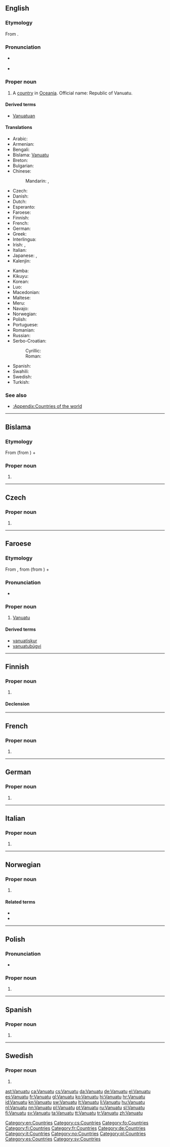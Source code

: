 ==English==
{{wikipedia}}

===Etymology===
From {{etyl|bi}} {{term|Vanuatu|lang=bi}}.

===Pronunciation===
* {{a|UK|US}} {{IPA|/væn.uːˈɑː.tuː/}}
* {{audio|en-us-Vanuatu.ogg|Audio (US)}}

===Proper noun===
{{en-proper noun}}

# A [[country]] in [[Oceania]]. Official name: Republic of Vanuatu.

====Derived terms====
* [[Vanuatuan]]

====Translations====
{{trans-top|Republic of Vanuatu}}
* Arabic: {{t-|ar|فانواتو|m|tr=fanwaatu}}
* Armenian: {{t-|hy|Վանուատու|tr=Vanuatu}}
* Bengali: {{t-|bn|ভানুয়াটু}}
* Bislama: [[#Bislama|Vanuatu]]
* Breton: {{t-|br|Vanuatu}}
* Bulgarian: {{t-|bg|Вануату|n|tr=Vanuátu}}
* Chinese:
*: Mandarin: {{t-|cmn|瓦努阿圖|sc=Hani}}, {{t-|cmn|瓦努阿图|tr=Wǎnǔ'ātú|sc=Hani}}
* Czech: {{t+|cs|Vanuatu}}
* Danish: {{t+|da|Vanuatu}}
* Dutch: {{t+|nl|Vanuatu}}
* Esperanto: {{t-|eo|Vanuatuo}}
* Faroese: {{t|fo|Vanuatu}}
* Finnish: {{t+|fi|Vanuatu}}
* French: {{t+|fr|Vanuatu}}
* German: {{t+|de|Vanuatu}}
* Greek: {{t+|el|Βανουάτου}}
* Interlingua: {{t-|ia|Vanuatu}}
* Irish: {{t-|ga|Vanuatú|m}}, {{t-|ga|Poblacht Vanuatú|f}}
* Italian: {{t-|it|Vanuatu}}
* Japanese: {{t-|ja|バヌアツ|tr=Banuatsu}}, {{t-|ja|ヴァヌアツ|tr=Vanuatsu}}
* Kalenjin: {{tø|kln|Vanuatu}}
{{trans-mid}}
* Kamba: {{tø|kam|Vanuatu}}
* Kikuyu: {{tø|ki|Vanuatu}}
* Korean: {{t+|ko|바누아투|tr=Banuatu}}
* Luo: {{tø|luo|Vanuatu}}
* Macedonian: {{t+|mk|Вануату|n|tr=Vanuátu}}
* Maltese: {{t-|mt|Vanuatu}}
* Meru: {{tø|mer|Vanuatu}}
* Navajo: {{tø|nv|Banoʼáátʼoo}}
* Norwegian: {{t-|no|Vanuatu}}
* Polish: {{l|pl|Vanuatu|g=n}}
* Portuguese: {{t+|pt|Vanuatu}}
* Romanian: {{t-|ro|Vanuatu|n}}
* Russian: {{t-|ru|Вануату|f|n|tr=Vanuátu}} {{indeclinable}}
* Serbo-Croatian:
*: Cyrillic: {{t-|sh|Вануату|m}}
*: Roman: {{t-|sh|Vanuatu|m}}
* Spanish: {{t+|es|Vanuatu}}
* Swahili: {{t+|sw|Vanuatu}}
* Swedish: {{t+|sv|Vanuatu}}
* Turkish: {{t+|tr|Vanuatu}}
{{trans-bottom}}

===See also===
* [[:Appendix:Countries of the world]]

[[Category:en:Countries]]

----

==Bislama==
===Etymology===
From {{etyl|map|bi}} {{term|vanua||land}} (from {{etyl|map-pro|bi}} {{recons|banua|lang=map-pro}}) + {{term|tu||stand}}

===Proper noun===
{{head|bi|proper noun}}

# {{l|en|Vanuatu}}

----

==Czech==

===Proper noun===
{{cs-proper noun|g=}}

# {{l|en|Vanuatu}}

[[Category:cs:Countries]]

----

==Faroese==

===Etymology===
From {{etyl|bi|fo}} {{term|Vanuatu|lang=bi}}, from {{etyl|map|fo}} {{term|vanua||land}} (from {{etyl|map-pro|fo}} {{recons|banua|lang=map-pro}}) + {{term|tu||stand}}

===Pronunciation===
* {{IPA|/van.uˈɑː.tu/}}

===Proper noun===
{{head|fo|proper noun|g=n}}

# [[#English|Vanuatu]]

====Derived terms====
* [[vanuatiskur]]
* [[vanuatubúgvi]]

[[Category:fo:Countries]]

----

==Finnish==
{{wikipedia|lang=fi}}

===Proper noun===
{{fi-proper noun}}

# {{l|en|Vanuatu}}

====Declension====
{{fi-decl-valo|Vanuat|||u|nopl=1}}

[[Category:fi:Countries]]

----
==French==
{{wikipedia|lang=fr}}
===Proper noun===
{{fr-proper noun|m}}

# {{l|en|Vanuatu}}

[[Category:fr:Countries]]

----

==German==
{{wikipedia|lang=de}}

===Proper noun===
{{head|de|proper noun|g=n}}

# {{l|en|Vanuatu}}

[[Category:de:Countries]]

----

==Italian==
{{wikipedia|lang=it}}

===Proper noun===
{{it-proper noun|g=m}}

# {{l|en|Vanuatu}}

[[Category:it:Countries]]

----

==Norwegian==

===Proper noun===
{{no-proper noun}}

# {{l|en|Vanuatu}}

====Related terms====
* {{l|no|vanuater}}
* {{l|no|vanuatisk}}

[[Category:no:Countries]]

----

==Polish==

===Pronunciation===
* {{IPA|/van̪uˈat̪u/|lang=pl}}

===Proper noun===
{{head|pl|proper noun|g=n}}

# {{l|en|Vanuatu}}

[[Category:pl:Countries]]

----

==Spanish==
{{wikipedia|lang=es}}

===Proper noun===
{{es-proper noun}}

# {{l|en|Vanuatu}}

[[Category:es:Countries]]

----

==Swedish==

===Proper noun===
{{head|sv|proper noun}}

# {{l|en|Vanuatu}}

[[Category:sv:Countries]]

[[ast:Vanuatu]]
[[ca:Vanuatu]]
[[cs:Vanuatu]]
[[da:Vanuatu]]
[[de:Vanuatu]]
[[el:Vanuatu]]
[[es:Vanuatu]]
[[fr:Vanuatu]]
[[gl:Vanuatu]]
[[ko:Vanuatu]]
[[hi:Vanuatu]]
[[hr:Vanuatu]]
[[id:Vanuatu]]
[[kn:Vanuatu]]
[[sw:Vanuatu]]
[[lt:Vanuatu]]
[[li:Vanuatu]]
[[hu:Vanuatu]]
[[nl:Vanuatu]]
[[nn:Vanuatu]]
[[pl:Vanuatu]]
[[pt:Vanuatu]]
[[ru:Vanuatu]]
[[sl:Vanuatu]]
[[fi:Vanuatu]]
[[sv:Vanuatu]]
[[ta:Vanuatu]]
[[tt:Vanuatu]]
[[tr:Vanuatu]]
[[zh:Vanuatu]]